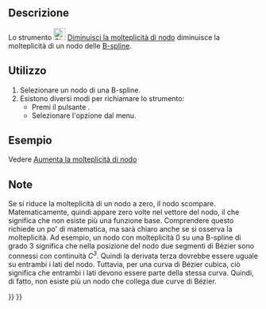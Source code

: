 <languages/>

{{Docnav/it
|[[Sketcher_BSplineIncreaseKnotMultiplicity/it|Aumenta la molteplicità di nodo]]
|[[Sketcher_BSplineInsertKnot/it|Inserisci nodo]]
|[[Sketcher_Workbench|Sketcher]]
|IconL=Sketcher_BSplineIncreaseKnotMultiplicity.svg
|IconR=Sketcher_BSplineInsertKnot.svg‎
|IconC=Workbench_Sketcher.svg
}}

{{GuiCommand/it
|Name=Sketcher BSplineDecreaseKnotMultiplicity
|Name/it=Diminuisci la molteplicità di nodo
|MenuLocation=Schizzo → Strumenti Sketcher B-spline → Diminuisci la molteplicità di nodo
|Workbenches=[[Sketcher_Workbench/it|Sketcher]]
|Version=0.17
|SeeAlso=[[Sketcher_BSplineIncreaseKnotMultiplicity/it|Aumenta la molteplicità di nodo]]
}}

<span id="Description"></span>
==Descrizione==

Lo strumento [[Image:Sketcher_BSplineDecreaseKnotMultiplicity.svg|24px]] [[Sketcher_BSplineDecreaseKnotMultiplicity/it|Diminuisci la molteplicità di nodo]] diminuisce la molteplicità di un nodo delle [[B-Splines/it|B-spline]].

<span id="Usage"></span>
==Utilizzo==

# Selezionare un nodo di una B-spline.
# Esistono diversi modi per richiamare lo strumento:
#* Premi il pulsante {{Button|[[File:Sketcher_BSplineDecreaseKnotMultiplicity.svg|16px]] [[Sketcher_BSplineDecreaseKnotMultiplicity/it|Diminuisci la molteplicità di nodo]]}}.
#* Selezionare l'opzione {{MenuCommand|Schizzo → Strumenti Sketcher B-spline → [[Image:Sketcher_BSplineDecreaseKnotMultiplicity.svg|16px]] Diminuisci molteplicità di nodo}} dal menu.

<span id="Example"></span>
==Esempio==

Vedere [[Sketcher_BSplineIncreaseKnotMultiplicity/it#Example|Aumenta la molteplicità di nodo]]

<span id="Notes"></span>
==Note==

Se si riduce la molteplicità di un nodo a zero, il nodo scompare. Matematicamente, quindi appare zero volte nel vettore del nodo, il che significa che non esiste più una funzione base. Comprendere questo richiede un po' di matematica, ma sarà chiaro anche se si osserva la molteplicità. Ad esempio, un nodo con molteplicità 0 su una B-spline di grado 3
significa che nella posizione del nodo due segmenti di Bézier sono connessi con continuità ''C<sup>3</sup>''. Quindi la derivata terza dovrebbe essere uguale su entrambi i lati del nodo. Tuttavia, per una curva di Bézier cubica, ciò significa che entrambi i lati devono essere parte della stessa curva. Quindi, di fatto, non esiste più un nodo che collega due curve di Bézier.


{{Docnav/it
|[[Sketcher_BSplineIncreaseKnotMultiplicity/it|Aumenta la molteplicità di nodo]]
|[[Sketcher_BSplineInsertKnot/it|Inserisci nodo]]
|[[Sketcher_Workbench|Sketcher]]
|IconL=Sketcher_BSplineIncreaseKnotMultiplicity.svg
|IconR=Sketcher_BSplineInsertKnot.svg‎
|IconC=Workbench_Sketcher.svg
}}

{{Sketcher_Tools_navi{{#translation:}}}}
{{Userdocnavi{{#translation:}}}}
